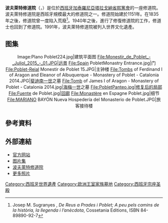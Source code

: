 {{Infobox religious building
| building_name         = 波夫萊特修道院
| image                 = Poblet Monastery.jpg
| map_relief            = Spain Catalonia
| location              = {{Flag|Catalonia}} [[宾沃迪|宾沃迪]]
| geo                   = {{coord|41.380833|1.0825|format=dms|display=inline,title}}
| religious_affiliation = [[天主教會|天主教會]]
| rite                  =
| map_type              = Spain Catalonia
| functional_status     =
| heritage_designation  =
| leadership            = Abott Octavi Vilà i Mayo
| website               = {{URL|http://www.poblet.cat}}
| architecture          = yes
| architect             = Arnau Bargués
| architecture_type     = [[僧院|僧院]]
| architecture_style    = 加泰罗尼亚[[哥特式|哥特式]]
| general_contractor    =
| added                 =
| refnum                =
| designated            = 
  {{Infobox UNESCO World Heritage Site
  |child = yes
  |ID = 518
  |Year = 1991
  |Criteria = [[文化遗产|文化]]: i, iv
  }}
|designation1=Spanish Property of Cultural Interest
|designation1_offname= Monestir de Poblet
|designation1_number= (R.I.)-51-0000197-00000<ref>{{cite web|title=Monasterio de Poblet|url=http://www.mcu.es|work=Patrimonio Historico - Base de datos de bienes inmuebles|publisher=Ministerio de Cultura|accessdate=2011-01-09|language=es|archive-date=2019-01-06|archive-url=https://web.archive.org/web/20190106223603/http://www.mcu.es/|dead-url=no}}</ref>
}}
'''波夫萊特修道院'''（{{lang-ca|'''Monestir Reial de Santa Maria de Poblet'''}}，{{lang-es|Real Monasterio de Santa María de Poblet}}）是位於[[西班牙|西班牙]][[加泰羅尼亞|加泰羅尼亞]][[塔拉戈納省|塔拉戈納省]][[熙篤會|熙篤會]]的一座修道院。波夫萊特修道院是西班牙規模最大的修道院之一。修道院始建於1151年。在1835年之後，修道院曾一度陷入荒廢<ref>Josep M. Sugranyes , ''De Reus a Prades i Poblet; A peu pels camins de la història, la llegenda i l’anècdota'', Cossetania Editions, ISBN 84-89890-92-7</ref>。1940年之後，進行了修復修道院的工作，修道士也回到了修道院。1991年，波夫萊特修道院被列入世界文化遺產。

==图集==
<center>
<gallery perrow="6">
Image:Plano Poblet224.jpg|建筑平面图
File:Monestir_de_Poblet_-_Juliol_2015_-_01.JPG|远景
File:Spain PobletMonastry Entrance.jpg|门
File:Poblet-Reial Monestir de Poblet 15.JPG|主钟楼
File:Tombs of Ferdinand I of Aragon and Eleanor of Albuquerque - Monastery of Poblet - Catalonia 2014.JPG|[[斐迪南一世_(阿拉貢)|斐迪南一世]]之墓
File:Tomb of James I of Aragon - Monastery of Poblet - Catalonia 2014.jpg|[[海梅一世|海梅一世]]之墓
File:PobletPanteo.jpg|修复后的局部
File:Fuente de Poblet.jpg|[[回廊|回廊]]
File:Monastère en Espagne Poblet.jpg|细节
File:MARIANO BAYÓN Nueva Hospedería del Monasterio de Poblet.JPG|旅客接待楼
</gallery>
</center>
==參考資料==
{{reflist}}

==外部連結==
{{Commons category|Reial Monestir de Poblet}}
*[http://www.poblet.cat 官方网站] {{Wayback|url=http://www.poblet.cat/ |date=20121117035741 }} {{ca icon}} {{es icon}} {{en icon}}
*[https://web.archive.org/web/20070311055949/http://www.paradoxplace.com/Photo%20Pages/Spain/Navarre_Aragon_Catalonia/Catalonia/Poblet/Poblet.htm 图片集]
*[http://www.monestirs.cat/monst/conca/co22pobl.htm 波夫萊特修道院] {{Wayback|url=http://www.monestirs.cat/monst/conca/co22pobl.htm |date=20141109085256 }}{{ca}}
*[https://web.archive.org/web/20140424232816/http://www.go-2-nice-places.com/2012/09/monastery-of-poblet.html 更多照片] 

{{西班牙世界遗产}}
{{Authority control}}
[[Category:西班牙世界遺產|Category:西班牙世界遺產]]
[[Category:欧洲王室家族墓地|Category:欧洲王室家族墓地]]
[[Category:西班牙宗座圣殿|Category:西班牙宗座圣殿]]